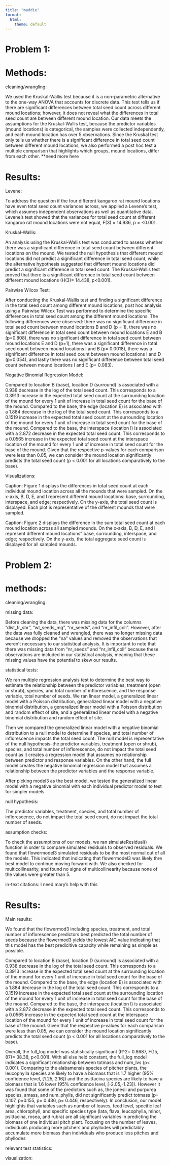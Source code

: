 ```yaml
---
title: "maddie"
format:
  html:
    theme: default
---
```


# Problem 1:
 
# Methods:  

cleaning/wrangling: 

 
We used the Kruskal-Wallis test because it is a non-parametric alternative to the one-way ANOVA that accounts for discrete data. This test tells us if there are significant differences between total seed count across different mound locations; however, it does not reveal what the differences in total seed count are between different mound location. Our data meets the assumptions for the Kruskal-Wallis test, because the predictor variables (mound locations) is categorical, the samples were collected independently, and each mound location has over 5 observations. Since the Kruskal test only tells us whether there is a significant difference in total seed count between different mound locations, we also performed a post hoc test a multiple comparison that highlights which groups, mound locations,  differ from each other. **need more here 

# Results: 

Levene: 

To address the question if the four different kangaroo rat mound locations have even total seed count variances across, we applied a Levene’s test, which assumes independent observations as well as quantitative data. Levene's test showed that the variances for total seed count at different kangaroo rat mound locations were not equal, F(3) = 14.936, p = <0.001.



Kruskal-Wallis: 

An analysis using the Kruskal-Wallis test was conducted to assess whether there was a significant difference in total seed count between different locations on the mound. We tested the null hypothesis that different mound locations did not predict a significant difference in total seed count, while the alternative hypothesis suggested that different mound locations did predict a significant difference in total seed count. The Kruskal-Wallis test proved that there is a significant difference in total seed count between different mound locations (H(3)= 14.438, p<0.001). 


Pairwise Wilcox Test: 

After conducting the Kruskal-Wallis test and finding a significant difference in the total seed count among different mound locations, post hoc analysis using a Pairwise Wilcox Test was performed to determine the specific differences in total seed count among the different mound locations. The following differences were observed: there was no significant difference in total seed count between mound locations B and D (p = 1), there was no significant difference in total seed count between mound locations E and B (p=0.808), there was no significant difference in total seed count between mound locations E and D (p=1), there was a significant difference in total seed count between mound locations I and B (p= 0.0018), there was a significant difference in total seed count between mound locations I and D (p=0.054), and lastly there was no significant difference between total seed count between mound locations I and E (p= 0.083). 


Negative Binomial Regression Model: 

Compared to location B (base), location D (surround)  is associated with a 0.938 decrease in the log of the total seed count. This corresponds to a 0.3913 increase in the expected total seed count at the surrounding location of the mound for every 1 unit of increase in total seed count for the base of the mound. Compared to the base, the edge (location E) is associated with a 1.884 decrease in the log of the total seed count. This corresponds to a 0.1519 increase in the expected total seed count at the surrounding location of the mound for every 1 unit of increase in total seed count for the base of the mound. Compared to the base, the interspace (location I) is associated with a 2.872 decrease in the expected total seed count. This corresponds to a 0.0565 increase in the expected total seed count at the interspace location of the mound for every 1 unit of increase in total seed count for the base of the mound. Given that the respective p-values for each comparison were less than 0.05, we can consider the mound location significantly predicts the total seed count (p < 0.001 for all locations comparatively to the base). 


Visualizations: 

Caption: Figure 1 displays the differences in total seed count at each individual mound location across all the mounds that were sampled. On the x-axis, B, D, E, and I represent different mound locations: base, surrounding, interspace, and edge; respectively. On the y-axis, the total seed count is displayed. Each plot is representative of the different mounds that were sampled. 

Caption: Figure 2 displays the difference in the sum total seed count at each mound location across all sampled mounds. On the x-axis, B, D, E, and I represent different mound locations” base, surrounding, interspace, and edge; respectively. On the y-axis, the total aggregate seed count is displayed for all sampled mounds. 




# Problem 2: 

# methods: 

cleaning/wrangling: 


missing data: 

Before cleaning the data, there was missing data for the columns "dist_fr_shr", "wt_seeds_mg", "nr_seeds", and "nr_infil_coll". However, after the data was fully cleaned and wrangled, there was no longer missing data because we dropped the "na" values and removed the observations that weren't neccessary to our statistical analysis. It is important to note that there was missing data from "nr_seeds" and "nr_infil_coll" because these observations are included in our statistical analysis, meaning that these missing values have the potential to skew our results. 

statistical tests: 

We ran multiple regression analysis test to determine the best way to estimate the relationship between the predictor variables, treatment (open or shrub), species, and total number of inflorescence, and the response variable, total number of seeds. We ran linear model, a generalized linear model with a Poisson distribution, generalized linear model with a negative binomial distribution, a generalized linear model with a Poisson distribution and random effect of site, and a generalized linear model with a negative binomial distribution and random effect of site.


Then we compared the generalized linear model with a negative binomial distribution to a null model to determine if species, and total number of inflorescence impacts the total seed count. The null model is representative of the null hypothesis--the predictor variables, treatment (open or shrub), species, and total number of inflorescence, do not impact the total seed count as it creates a regression model that assumes no relationship between predictor and response variables. On the other hand, the full model creates the negative binomial regression model that assumes a relationship between the predictor variables and the response variable. 


After picking model3 as the best model, we tested the generalized linear model with a negative binomial with each individual predictor model to test for simpler models. 

null hypothesis: 

The predictor variables, treatment, species, and total number of inflorescence, do not impact the total seed count, do not impact the total number of seeds. 

assumption checks: 

To check the assumptions of our models, we ran simulateResidual() function in order to compare simulated residuals to observed residuals. We found that flowermodel3 simulated residuals to be the most normal out of all the models. This indicated that indicating that flowermodel3 was likely thre best model to continue moving forward with. We also checked for multicollinearity, and found no signs of multicollinearity because none of the values were greater than 5. 


in-text citations: 
I need mary's help with this 

# Results: 

Main results: 


We found that the flowermod3 including species, treatment, and total number of inflorescence predictors best predicted the total number of seeds because the flowermod3 yields the lowest AIC value indicating that this model has the best predicitive capacity while remaining as simple as possible. 




Compared to location B (base), location D (surround)  is associated with a 0.938 decrease in the log of the total seed count. This corresponds to a 0.3913 increase in the expected total seed count at the surrounding location of the mound for every 1 unit of increase in total seed count for the base of the mound. Compared to the base, the edge (location E) is associated with a 1.884 decrease in the log of the total seed count. This corresponds to a 0.1519 increase in the expected total seed count at the surrounding location of the mound for every 1 unit of increase in total seed count for the base of the mound. Compared to the base, the interspace (location I) is associated with a 2.872 decrease in the expected total seed count. This corresponds to a 0.0565 increase in the expected total seed count at the interspace location of the mound for every 1 unit of increase in total seed count for the base of the mound. Given that the respective p-values for each comparison were less than 0.05, we can consider the mound location significantly predicts the total seed count (p < 0.001 for all locations comparatively to the base).


 Overall, the full_log model was
statistically significant (R\^2= 0.8687, F(15, 87)= 38.38, p\<0.001).
With all else held constant, the full_log model indicates a significant
relationship between totmass and num_lvs (p\< 0.001). Comparing to the
alabamensis species of pitcher plants, the leucophylla species are
likely to have a biomass that is 1.7 higher (95% confidence level,
\[1.25, 2.16\]) and the psittacina species are likely to have a biomass
that is 1.6 lower (95% confidence level, \[-2.05,-1.23\]). However it
was found that some of the predictors such as, the jonesii and purpurea
species, amass, and num_phylls, did not significantly predict totmass
(p= 0.107, p=0.155, p= 0.436, p= 0.446, respectively). In conclusion,
our model highlights that variables such as number of leaves, feed
level, specific leaf area, chlorophyll, and specific species type (lata,
flava, leucophylla, minor, psittacina, rosea, and rubra) are all
significant variables in predicting the biomass of one individual pitch
plant. Focusing on the number of leaves, individuals producing more
pitchers and phyllodes will predictably accumulate more biomass than
individuals who produce less pitches and phyllodes

relevant test statistics: 

visualization: 
